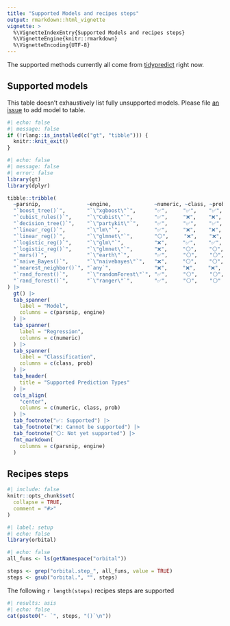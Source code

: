 ```yaml
---
title: "Supported Models and recipes steps"
output: rmarkdown::html_vignette
vignette: >
  %\VignetteIndexEntry{Supported Models and recipes steps}
  %\VignetteEngine{knitr::rmarkdown}
  %\VignetteEncoding{UTF-8}
---
```


The supported methods currently all come from [tidypredict](https://tidypredict.tidymodels.org/) right now.

## Supported models

This table doesn't exhaustively list fully unsupported models. Please file [an issue](https://github.com/tidymodels/orbital/issues) to add model to table.

```r
#| echo: false
#| message: false
if (!rlang::is_installed(c("gt", "tibble"))) {
  knitr::knit_exit()
}
```

```r
#| echo: false
#| message: false
#| error: false
library(gt)
library(dplyr)

tibble::tribble(
  ~parsnip,               ~engine,              ~numeric, ~class, ~prob,
  "`boost_tree()`",       "`\"xgboost\"`",      "✅",     "✅",    "✅",
  "`cubist_rules()`",     "`\"Cubist\"`",       "✅",     "❌",    "❌",
  "`decision_tree()`",    "`\"partykit\"`",     "✅",     "✅",    "✅",
  "`linear_reg()`",       "`\"lm\"`",           "✅",     "❌",    "❌",
  "`linear_reg()`",       "`\"glmnet\"`",       "⚪",     "❌",    "❌",
  "`logistic_reg()`",     "`\"glm\"`",          "❌",     "✅",    "✅",
  "`logistic_reg()`",     "`\"glmnet\"`",       "❌",     "⚪",    "⚪",
  "`mars()`",             "`\"earth\"`",        "✅",     "⚪",    "⚪",
  "`naive_Bayes()`",      "`\"naivebayes\"`",   "❌",     "⚪",    "⚪",
  "`nearest_neighbor()`", "`any`",              "❌",     "❌",    "❌", 
  "`rand_forest()`",      "`\"randomForest\"`", "✅",     "⚪",    "⚪",
  "`rand_forest()`",      "`\"ranger\"`",       "✅",     "⚪",    "⚪"
) |>
  gt() |>
  tab_spanner(
    label = "Model",
    columns = c(parsnip, engine)
  ) |>
  tab_spanner(
    label = "Regression",
    columns = c(numeric)
  ) |>
  tab_spanner(
    label = "Classification",
    columns = c(class, prob)
  ) |>
  tab_header(
    title = "Supported Prediction Types"
  ) |>
  cols_align(
    "center",
    columns = c(numeric, class, prob)
  ) |>
  tab_footnote("✅: Supported") |>
  tab_footnote("❌: Cannot be supported") |>
  tab_footnote("⚪: Not yet supported") |>
  fmt_markdown(
    columns = c(parsnip, engine)
  )
```

## Recipes steps

```r
#| include: false
knitr::opts_chunk$set(
  collapse = TRUE,
  comment = "#>"
)
```

```r
#| label: setup
#| echo: false
library(orbital)
```

```r
#| echo: false
all_funs <- ls(getNamespace("orbital"))

steps <- grep("orbital.step_", all_funs, value = TRUE)
steps <- gsub("orbital.", "", steps)
```

The following `r length(steps)` recipes steps are supported

```r
#| results: asis
#| echo: false
cat(paste0("- `", steps, "()`\n"))
```
